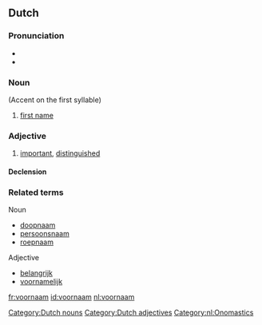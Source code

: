 ==Dutch==

===Pronunciation===
*{{audio|Nl-voornaam.ogg|audio}}
* {{IPA|/vor'nam/}}

===Noun===
{{nl-noun|g=m|voornamen|voornaampje}} (Accent on the first syllable)

# [[first name]]

===Adjective===
{{nl-adj|voornamer}}
# [[important]], [[distinguished]]

====Declension====
{{nl-decl-adj|voorname}}

===Related terms===
Noun
* [[doopnaam]]
* [[persoonsnaam]]
* [[roepnaam]]

Adjective
* [[belangrijk]]
* [[voornamelijk]]

[[Category:Dutch nouns]]
[[Category:Dutch adjectives]]
[[Category:nl:Onomastics]]

[[fr:voornaam]]
[[id:voornaam]]
[[nl:voornaam]]